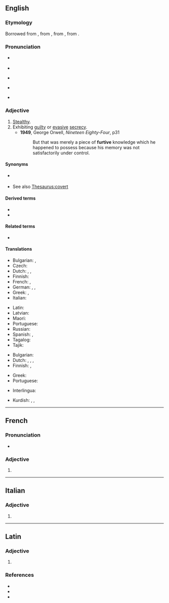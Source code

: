 ==English==

===Etymology===
{{PIE root|en|bʰer}}
Borrowed from {{bor|en|fr|furtif|t=stealthy}}, from {{der|en|la|fūrtīvus|t=stolen}}, from {{m|la|fūrtum|t=theft}}, from {{m|la|fūr|t=thief}}.

===Pronunciation===
* {{a|UK}} {{IPA|en|/ˈfɜːtɪv/}}
* {{audio|en|en-uk-Furtive.ogg|Audio (UK)}}
* {{a|AusE}} {{IPA|en|[ˈfɜːɾɪv]}}
* {{a|US}} {{IPA|en|[ˈfɝ.ɽɪv]}}
* {{audio|en|en-us-furtive.ogg|Audio (US)}}

===Adjective===
{{en-adj}}

# [[stealthy|Stealthy]].
# Exhibiting [[guilty]] or [[evasive]] [[secrecy]].
#* '''1949''', George Orwell, ''Nineteen Eighty-Four'', p31
#*: But that was merely a piece of '''furtive''' knowledge which he happened to possess because his memory was not satisfactorily under control.

====Synonyms====
* {{sense|stealthy}} {{l|en|surreptitious}}
* See also [[Thesaurus:covert]]

====Derived terms====
* {{l|en|furtively}}
* {{l|en|furtiveness}}

====Related terms====
* {{l|en|ferret}}

====Translations====
{{trans-top|stealthy}}
* Bulgarian: {{t+|bg|скрит}}, {{t+|bg|прикрит}}
* Czech: {{t|cs|kradmý}}
* Dutch: {{t+|nl|heimelijk}}, {{t+|nl|steels}}, {{t|nl|furtief}}
* Finnish: {{t|fi|vaivihkainen}}
* French: {{t+|fr|furtif}}, {{t+|fr|subreptice}}
* German: {{t+|de|heimlich}}, {{t+|de|geheim}}, {{t+|de|tarnen|alt=Tarn-}}
* Greek: {{t+|el|λαθραίος|m}}, {{t+|el|κρυφός|m}}
* Italian: {{t+|it|furtivo}}
{{trans-mid}}
* Latin: {{t|la|furtīvus}}
* Latvian: {{t|lv|zaglīgs}}
* Maori: {{t|mi|whakamokeke}}
* Portuguese: {{t+|pt|furtivo}}
* Russian: {{t+|ru|скры́тный}}
* Spanish: {{t+|es|furtivo}}, {{t+|es|sigiloso}}
* Tagalog: {{t|tl|alimis}}
* Tajik: {{t+|tg|ноаён}}
{{trans-bottom}}

{{trans-top|exhibiting guilty or evasive secrecy}}
* Bulgarian: {{t+|bg|потаен}}
* Dutch: {{t+|nl|heimelijk}}, {{t+|nl|diefachtig}}, {{t+|nl|steels}}, {{t|nl|furtief}}
* Finnish: {{t|fi|vaivihkainen}}, {{t+|fi|petollinen}}
{{trans-mid}}
* Greek: {{t+|el|φευγαλέος|m}}
* Portuguese: {{t+|pt|furtivo}}
{{trans-bottom}}

{{checktrans-top}}
* Interlingua: {{t-check|ia|furtive}}
{{trans-mid}}
* Kurdish: {{t+check|ku|dizîkî}}, {{t+check|ku|nehînî}}, {{t+check|ku|razberî}}
{{trans-bottom}}

----

==French==

===Pronunciation===
* {{fr-IPA}}

===Adjective===
{{head|fr|adjective form}}

# {{feminine singular of|fr|furtif}}

----

==Italian==

===Adjective===
{{it-adj-form|f-p}}

# {{it-adj form of|furtivo|f|pl}}

----

==Latin==

===Adjective===
{{la-adj-form|fūrtīve}}

# {{inflection of|la|fūrtīvus||m|voc|s}}

===References===
* {{R:L&S}}
* {{R:Elementary Lewis}}
* {{R:Gaffiot}}
